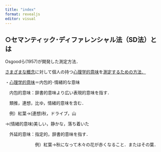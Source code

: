 ```yaml
---
title: "index"
format: revealjs
editor: visual
---
```


## ○セマンティック･ディファレンシャル法（SD法）とは

Osgoodら(1957)が開発した測定方法．

[さまざまな概念]{.underline}に対して個人の持つ[心理学的意味]{.underline}を[測定するための方法．]{.underline}

・[心理学的意味]{.underline}＝内包的･情緒的な意味

　内包的意味：辞書的意味より広い表現的意味を指す．

　類推，連想，比ゆ，情緒的意味を含む．

　例）紅葉→(連想)秋，ドライブ，山

→(情緒的意味)美しい，静かな，落ち着いた

　外延的意味：指定的，辞書的意味を指す．

　　　　　　　例）紅葉→秋になって木々の花が赤くなること．またはその葉．
